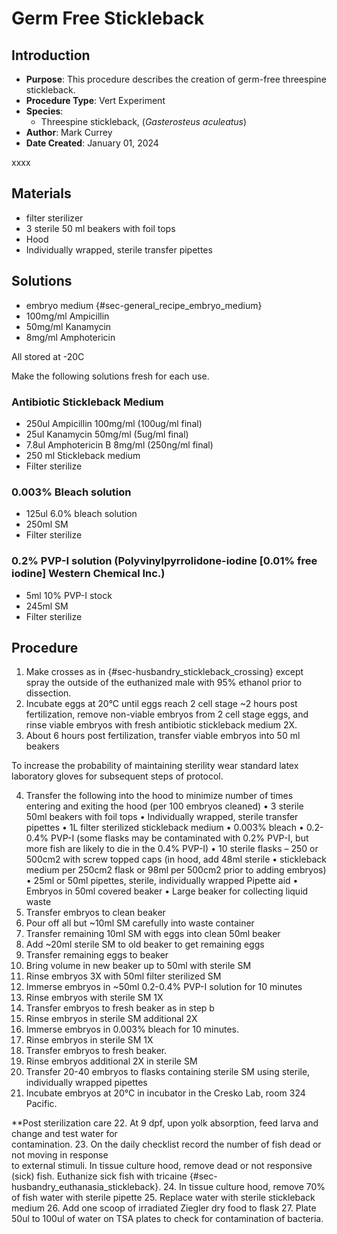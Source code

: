 # Germ Free Stickleback {#sec-vert_exp-gremfree_SB}

## Introduction

-   **Purpose**: This procedure describes the creation of germ-free threespine stickleback.
-   **Procedure Type**: Vert Experiment
-   **Species**:
    -   Threespine stickleback, (*Gasterosteus aculeatus*)
-   **Author**: Mark Currey
-   **Date Created**: January 01, 2024

::: {.callout-warning title="NOTES"}
xxxx
:::

## Materials

-   filter sterilizer
-   3 sterile 50 ml beakers with foil tops
-   Hood
-   Individually wrapped, sterile transfer pipettes

## Solutions

-   embryo medium {#sec-general_recipe_embryo_medium}
-   100mg/ml Ampicillin
-   50mg/ml Kanamycin
-   8mg/ml Amphotericin

::: {.callout-note title="NOTES"}
All stored at -20C
:::

::: {.callout-warning title="NOTES"}
Make the following solutions fresh for each use.
:::

### Antibiotic Stickleback Medium

-   250ul Ampicillin 100mg/ml (100ug/ml final)
-   25ul Kanamycin 50mg/ml (5ug/ml final)
-   7.8ul Amphotericin B 8mg/ml (250ng/ml final)
-   250 ml Stickleback medium
-   Filter sterilize

### 0.003% Bleach solution

-   125ul 6.0% bleach solution
-   250ml SM
-   Filter sterilize

### 0.2% PVP-I solution (Polyvinylpyrrolidone-iodine \[0.01% free iodine\] Western Chemical Inc.)

-   5ml 10% PVP-I stock
-   245ml SM
-   Filter sterilize

## Procedure

1.  Make crosses as in {#sec-husbandry_stickleback_crossing} except spray the outside of the euthanized male with 95% ethanol prior to dissection.
2.  Incubate eggs at 20°C until eggs reach 2 cell stage \~2 hours post fertilization, remove non-viable embryos from 2 cell stage eggs, and rinse viable embryos with fresh antibiotic stickleback medium 2X.
3.  About 6 hours post fertilization, transfer viable embryos into 50 ml beakers

::: {.callout-note title="NOTES"}
To increase the probability of maintaining sterility wear standard latex laboratory gloves for subsequent steps of protocol.
:::

4.  Transfer the following into the hood to minimize number of times entering and exiting the hood (per 100 embryos cleaned) • 3 sterile 50ml beakers with foil tops • Individually wrapped, sterile transfer pipettes • 1L filter sterilized stickleback medium • 0.003% bleach • 0.2-0.4% PVP-I (some flasks may be contaminated with 0.2% PVP-I, but more fish are likely to die in the 0.4% PVP-I) • 10 sterile flasks – 250 or 500cm2 with screw topped caps (in hood, add 48ml sterile • stickleback medium per 250cm2 flask or 98ml per 500cm2 prior to adding embryos) • 25ml or 50ml pipettes, sterile, individually wrapped Pipette aid • Embryos in 50ml covered beaker • Large beaker for collecting liquid waste
5.  Transfer embryos to clean beaker
6.  Pour off all but \~10ml SM carefully into waste container
7.  Transfer remaining 10ml SM with eggs into clean 50ml beaker
8.  Add \~20ml sterile SM to old beaker to get remaining eggs
9.  Transfer remaining eggs to beaker
10. Bring volume in new beaker up to 50ml with sterile SM
11. Rinse embryos 3X with 50ml filter sterilized SM
12. Immerse embryos in \~50ml 0.2-0.4% PVP-I solution for 10 minutes
13. Rinse embryos with sterile SM 1X
14. Transfer embryos to fresh beaker as in step b
15. Rinse embryos in sterile SM additional 2X
16. Immerse embryos in 0.003% bleach for 10 minutes.
17. Rinse embryos in sterile SM 1X
18. Transfer embryos to fresh beaker.
19. Rinse embryos additional 2X in sterile SM
20. Transfer 20-40 embryos to flasks containing sterile SM using sterile, individually wrapped pipettes
21. Incubate embryos at 20°C in incubator in the Cresko Lab, room 324 Pacific.

\*\*Post sterilization care 22. At 9 dpf, upon yolk absorption, feed larva and change and test water for\
contamination. 23. On the daily checklist record the number of fish dead or not moving in response\
to external stimuli. In tissue culture hood, remove dead or not responsive (sick) fish. Euthanize sick fish with tricaine {#sec-husbandry_euthanasia_stickleback}. 24. In tissue culture hood, remove 70% of fish water with sterile pipette 25. Replace water with sterile stickleback medium 26. Add one scoop of irradiated Ziegler dry food to flask 27. Plate 50ul to 100ul of water on TSA plates to check for contamination of bacteria.
